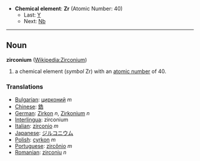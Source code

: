 *'''Chemical element''': '''Zr''' (Atomic Number: 40)
**Last: [[Yttrium|Y]]
**Next: [[Niobium|Nb]]
----
== Noun ==
'''zirconium''' ([[en:Zirconium|Wikipedia:Zirconium]])

# a chemical element (''symbol'' Zr) with an [[atomic number]] of 40.

===Translations===
*[[Bulgarian]]: [[цирконий]] ''m''
*[[Chinese]]: [[鋯]]
*[[German]]: [[Zirkon]] ''n'', [[Zirkonium]] ''n''
*[[Interlingua]]: zirconium
*[[Italian]]: [[zirconio]] ''m''
*[[Japanese]]: [[ジルコニウム]]
*[[Polish]]:  [[cyrkon]] ''m''
*[[Portuguese]]: [[zircônio]] ''m''
*[[Romanian]]: [[zirconiu]] ''n''